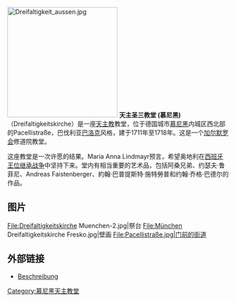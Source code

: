 {{expand|time=2009-07-21T05:20:39+00:00}}
[[File:Dreifaltigkeit_aussen.jpg|250px]]
'''天主圣三教堂 (慕尼黑)'''（Dreifaltigkeitskirche）是一座[[天主教|天主教]]教堂，位于德国城市[[慕尼黑|慕尼黑]]内城区西北部的Pacellistraße，巴伐利亚[[巴洛克|巴洛克]]风格，建于1711年至1718年。这是一个[[加尔默罗会|加尔默罗会]]修道院教堂。

这座教堂是一次许愿的结果。Maria Anna Lindmayr预言，希望奥地利在[[西班牙王位继承战争|西班牙王位继承战争]]中坚持下来。堂内有相当重要的艺术品，包括阿桑兄弟、约瑟夫·鲁菲尼、Andreas Faistenberger、約翰·巴普提斯特·施特勞普和约翰·乔格·巴德尔的作品。 

== 图片 ==
<gallery widths="170" heights="160" >
File:Dreifaltigkeitskirche Muenchen-2.jpg|祭台
File:München Dreifaltigkeitskirche Fresko.jpg|壁画
File:Pacellistraße.jpg|门前的街道
</gallery>

== 外部链接 ==
{{commons|Category:Holy Trinity Church in Munich}}
* [http://www.münchner-innenstadt.com/pdf14/seite6-7.pdf Beschreibung] {{Wayback|url=http://www.xn--mnchner-innenstadt-m6b.com/pdf14/seite6-7.pdf |date=20200419184523 }}

{{慕尼黑内城区教堂}}
[[Category:慕尼黑天主教堂|Category:慕尼黑天主教堂]]
